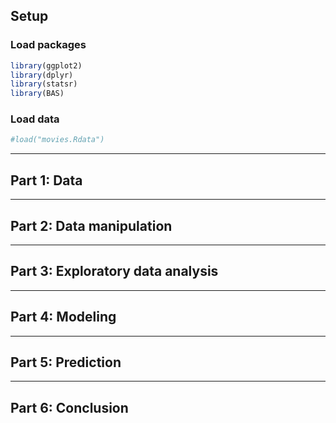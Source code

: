 ## Setup

### Load packages

```r
library(ggplot2)
library(dplyr)
library(statsr)
library(BAS)
```

### Load data


```r
#load("movies.Rdata")
```



* * *

## Part 1: Data


* * *

## Part 2: Data manipulation



* * *

## Part 3: Exploratory data analysis



* * *

## Part 4: Modeling



* * *

## Part 5: Prediction



* * *

## Part 6: Conclusion

